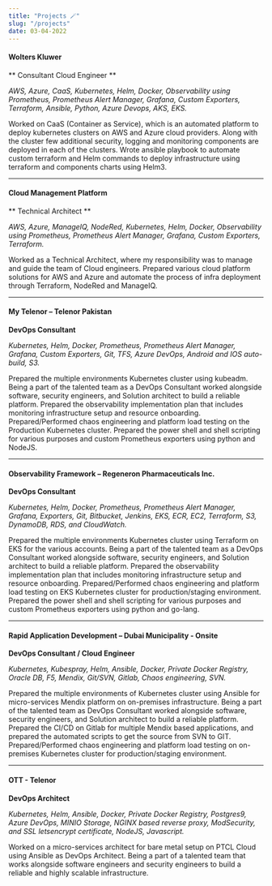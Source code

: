 ```yaml
---
title: "Projects 🪄"
slug: "/projects"
date: 03-04-2022
---
```


#### Wolters Kluwer
** Consultant Cloud Engineer **

_AWS, Azure, CaaS, Kubernetes, Helm, Docker, Observability using Prometheus, Prometheus Alert
          Manager, Grafana, Custom Exporters, Terraform, Ansible, Python, Azure Devops, AKS, EKS._

Worked on CaaS (Container as Service), which is an automated platform to deploy kubernetes clusters on AWS and Azure cloud
          providers. Along with the cluster few additional security, logging and monitoring components are deployed in each of the
          clusters. Wrote ansible playbook to automate custom terraform and Helm commands to deploy infrastructure using terraform and components charts using Helm3.

<hr />

#### Cloud Management Platform
** Technical Architect ** 

_AWS, Azure, ManageIQ, NodeRed, Kubernetes, Helm, Docker, Observability using Prometheus, Prometheus Alert Manager, Grafana, Custom Exporters, Terraform._

Worked as a Technical Architect, where my responsibility was to manage and guide the team of Cloud engineers. Prepared various cloud platform solutions for AWS and Azure and automate the process of infra deployment through Terraform, NodeRed and ManageIQ.

<hr /> 

#### My Telenor – Telenor Pakistan
**DevOps Consultant**

_Kubernetes, Helm, Docker, Prometheus, Prometheus Alert Manager, Grafana, Custom Exporters, Git, TFS, Azure DevOps, Android and IOS auto-build, S3._

Prepared the multiple environments Kubernetes cluster using kubeadm. Being a part of the talented team as a DevOps Consultant worked alongside software, security engineers, and Solution architect to build a reliable platform. Prepared the observability implementation plan that includes monitoring infrastructure setup and resource onboarding. Prepared/Performed chaos engineering and platform load testing on the Production Kubernetes cluster. Prepared the power shell and shell scripting for various purposes and custom Prometheus exporters using python and NodeJS.

<hr />

#### Observability Framework – Regeneron Pharmaceuticals Inc.
**DevOps Consultant** 

_Kubernetes, Helm, Docker, Prometheus, Prometheus Alert Manager, Grafana, Exporters, Git, Bitbucket, Jenkins, EKS, ECR, EC2, Terraform, S3, DynamoDB, RDS, and CloudWatch._

Prepared the multiple environments Kubernetes cluster using Terraform on EKS for the various accounts. Being a part of the talented team as a DevOps Consultant worked alongside software, security engineers, and Solution architect to build a reliable platform. Prepared the observability implementation plan that includes monitoring infrastructure setup and resource onboarding. Prepared/Performed chaos engineering and platform load testing on EKS Kubernetes cluster for production/staging environment. Prepared the power shell and shell scripting for various purposes and custom Prometheus exporters using python and go-lang.

<hr /> 

#### Rapid Application Development – Dubai Municipality - Onsite
**DevOps Consultant / Cloud Engineer**

_Kubernetes, Kubespray, Helm, Ansible, Docker, Private Docker Registry, Oracle DB, F5, Mendix, Git/SVN, Gitlab, Chaos engineering, SVN._

Prepared the multiple environments of Kubernetes cluster using Ansible for micro-services Mendix platform on on-premises infrastructure. Being a part of the talented team as DevOps Consultant worked alongside software, security engineers, and Solution architect to build a reliable platform. Prepared the CI/CD on Gitlab for multiple Mendix based applications, and prepared the automated scripts to get the source from SVN to GIT. Prepared/Performed chaos engineering and platform load testing on on-premises Kubernetes cluster for production/staging environment.

<hr />

#### OTT - Telenor
**DevOps Architect**

_Kubernetes, Helm, Ansible, Docker, Private Docker Registry, Postgres9, Azure DevOps, MINIO Storage, NGINX based reverse proxy, ModSecurity, and SSL letsencrypt certificate, NodeJS, Javascript._

Worked on a micro-services architect for bare metal setup on PTCL Cloud using Ansible as DevOps Architect. Being a part of a talented team that works alongside software engineers and security engineers to build a reliable and highly scalable infrastructure.